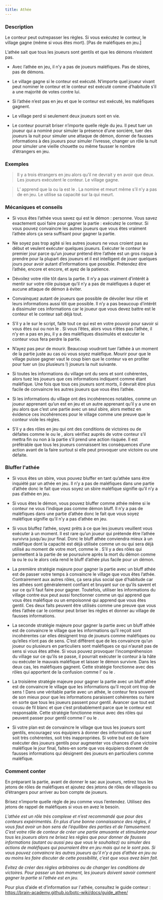 ```yaml
---
title: Athée
---
```



<Role ATHEE header />

### Description

Le conteur peut outrepasser les règles. Si vous exécutez le conteur, le village gagne (même si vous êtes mort). [Pas de maléfiques en jeu.]

L’athée sait que tous les joueurs sont gentils et que les démons n’existent pas.

-   Avec l’athée en jeu, il n’y a pas de joueurs maléfiques. Pas de sbires, pas de démons.

-   Le village gagne si le conteur est exécuté. N’importe quel joueur vivant peut nominer le conteur et le conteur est exécuté comme d’habitude s’il a une majorité de votes contre lui.

-   Si l’athée n’est pas en jeu et que le conteur est exécuté, les maléfiques gagnent.

-   Le village perd si seulement deux joueurs sont en vie.

-   Le conteur pourrait briser n’importe quelle règle du jeu. Il peut tuer un joueur qui a nominé pour simuler la présence d’une sorcière, tuer des joueurs la nuit pour simuler une attaque de démon, donner de fausses informations à des joueurs pour simuler l’ivresse, changer un rôle la nuit pour simuler une vieille chouette ou même fausser le nombre d’étrangers en jeu.

### Exemples

> Il y a trois étrangers en jeu alors qu’il ne devrait y en avoir que deux. Les joueurs exécutent le conteur. Le village gagne.

> L’<Role ENQUETEUR /> apprend que la <Role MAMIE /> ou la <Role COUTURIERE /> est le <Role BOOMDANDY />. La <Role DULCINEE /> nomine et meurt même s’il n’y a pas de <Role SORCIERE /> en jeu. Le <Role MERCENAIRE /> utilise sa capacité sur la <Role COMMERE /> qui meurt.

### Mécaniques et conseils

- Si vous êtes l’athée vous savez qui est le démon : personne. Vous savez exactement quoi faire pour gagner la partie : exécutez le conteur. Si vous pouvez convaincre les autres joueurs que vous êtes vraiment l’athée alors ça sera suffisant pour gagner la partie.

- Ne soyez pas trop agité si les autres joueurs ne vous croient pas au début et veulent exécuter quelques joueurs. Exécuter le conteur le premier jour parce qu’un joueur prétend être l’athée est un gros risque à prendre pour la plupart des joueurs et il est intelligent de jouer quelques jours pour avoir autant d’informations que possible. Prétendez être l’athée, encore et encore, et ayez de la patience.

- Dévoilez votre rôle tôt dans la partie. Il n’y a pas vraiment d’intérêt à mentir sur votre rôle puisque qu’il n’y a pas de maléfiques à duper et aucune attaque de démon à éviter.

- Convainquez autant de joueurs que possible de dévoiler leur rôle et leurs informations aussi tôt que possible. Il n’y a pas beaucoup d’intérêt à dissimuler ces informations car le joueur que vous devez battre est le conteur et le conteur sait déjà tout.

- S’il y a le <Role SOULARD /> sur le script, faite tout ce qui est en votre pouvoir pour savoir si vous êtes oui ou non le <Role SOULARD />. Si vous l’êtes, alors vous n’êtes pas l’athée, il n’y en a pas en jeu, il y a des maléfiques dissimulés et exécuter le conteur vous fera perdre la partie.

- N’ayez pas peur de mourir. Beaucoup voudront tuer l’athée à un moment de la partie juste au cas où vous soyez maléfique.  Mourir pour que le village puisse gagner vaut le coup bien que le conteur va en profiter pour tuer un (ou plusieurs !) joueurs la nuit suivante.

- Si toutes les informations du village ont du sens et sont cohérentes, alors tuez les joueurs que ces informations indiquent comme étant maléfique. Une fois que tous ces joueurs sont morts, il devrait être plus facile de convaincre les autres joueurs que vous êtes l’athée.

- Si les informations du village ont des incohérences notables, comme un joueur apprenant qu’un <Role JUMEAU_MALEFIQUE /> est en jeu et un autre apprenant qu’il y a une <Role CROQUEUSE_D_HOMMES /> en jeu alors que c’est une partie avec un seul sbire, alors mettez en évidence ces incohérences pour le village comme une preuve que le conteur viole les règles.

- S’il y a des rôles en jeu qui ont des conditions de victoires ou de défaites comme le <Role MAIRE /> ou le <Role VERTUEUX />, alors vérifiez auprès de votre conteur s’il mettra fin ou non à la partie s’il prend une action risquée. Il est préférable que tous les joueurs connaissent les conséquences d’une action avant de la faire surtout si elle peut provoquer une victoire ou une défaite.

### Bluffer l'athée

- Si vous êtes un sbire, vous pouvez bluffer en tant qu’athée sans être inquiété par un athée en jeu. Il n’y a pas de maléfiques dans une partie d’athée donc le fait que vous soyez un sbire maléfique signifie qu’il n’y a pas d’athée en jeu.

- Si vous êtes le démon, vous pouvez bluffer comme athée même si le conteur ne vous l’indique pas comme démon bluff. Il n’y a pas de maléfiques dans une partie d’athée donc le fait que vous soyez maléfique signifie qu’il n’y a pas d’athée en jeu.

- Si vous bluffez l’athée, soyez prêts à ce que les joueurs veuillent vous exécuter à un moment. Il est rare qu’un joueur qui prétende être l’athée survivra jusqu’au jour final. Donc le bluff athée conviendra mieux à un maléfique dont la capacité est déjà utilisée comme un <Role BARON /> ou qui sera déjà utilisé au moment de votre mort, comme le <Role MEZEPHELES />. S’il y a des rôles qui permettent à la partie de se poursuivre après la mort du démon comme la <Role CROQUEUSE_D_HOMMES /> ou le <Role CONSPIRATEUR /> ou le <Role IMP /> alors cela rend le bluff d’athée plus facile pour un démon.

- La première stratégie majeure pour gagner la partie avec un bluff athée est de passer votre temps à convaincre le village que vous êtes l’athée. Contrairement aux autres rôles, ça sera plus social que d’habitude car les athées sont généralement confiant et bruyant sur ce qu’ils savent et sur ce qu’il faut faire pour gagner. Toutefois, utiliser les informations du village contre eux peut aussi fonctionner comme un <Role EMPATHIQUE /> qui apprend que vous êtes maléfique ou un <Role EMPATHIQUE /> empoisonné qui apprend que vous êtes gentil. Ces deux faits peuvent être utilisés comme une preuve que vous êtes l’athée car le conteur peut briser les règles et donner au village de fausses informations.

- La seconde stratégie majeure pour gagner la partie avec un bluff athée est de convaincre le village que les informations qu’il reçoit sont incohérentes car elles désignent trop de joueurs comme maléfiques ou qu’elles n’ont pas de sens. C’est différent que de les convaincre qu’un joueur ou plusieurs en particuliers sont maléfiques ce qui n’aurait pas de sens si vous êtes athée. Si vous pouvez provoquer l’incompréhension du village sur ce qu’ils se passe, il pourrait exécuter le conteur à la hâte ou exécuter le mauvais maléfique et laisser le démon survivre. Dans les deux cas, les maléfiques gagnent. Cette stratégie fonctionne avec des rôles qui apportent de la confusion comme l’<Role EMPOISONNEUR /> ou le <Role VIGORMORTIS />.

- La troisième stratégie majeure pour gagner la partie avec un bluff athée est de convaincre le village que les informations qu’il reçoit ont trop de sens ! Dans une véritable partie avec un athée, le conteur fera souvent de son mieux pour que les informations paraissent cohérentes ou faire en sorte que tous les joueurs passent pour gentil. Avancer que tout est cousu de fil blanc et que c’est probablement parce que le conteur est responsable. Cette stratégie fonctionne mieux avec des rôles qui peuvent passer pour gentil comme l’<Role ESPION /> ou le <Role IMP />.

- Si votre plan est de convaincre le village que tous les joueurs sont gentils, encouragez vos équipiers à donner des informations qui sont soit très cohérentes, soit très inappropriées. Si votre but est de faire exécuter des joueurs gentils pour augmenter vos chances d’une victoire maléfique le jour final, faites-en sorte que vos équipiers donnent de fausses informations qui désignent des joueurs en particuliers comme maléfique.

### Comment conter

En préparant la partie, avant de donner le sac aux joueurs, retirez tous les jetons de rôles de maléfiques et ajoutez des jetons de rôles de villageois ou d’étrangers pour arriver au bon compte de joueurs.

Brisez n’importe quelle règle de jeu comme vous l’entendez. Utilisez des jetons de rappel de maléfiques si vous en avez le besoin.

_L’athée est un rôle très complexe et n’est recommandé que pour des conteurs expérimentés. En plus d’une bonne connaissance des règles, il vous faut avoir un bon sens de l’équilibre des parties et de l’amusement. C’est votre rôle de conteur de créer une partie amusante et stimulante pour tous les joueurs alors ne brisez les règles que pour donner de fausses informations (autant ou aussi peu que vous le souhaitez) ou simuler des actions de maléfiques qui pourraient être en jeu mais qui ne le sont pas. Si vous pouvez convaincre les autres joueurs qu’il n’y a pas d’athée en jeu ou au moins les faire discuter de cette possibilité, c’est que vous avez bien fait._

_Evitez de créer des règles arbitraires ou de changer les conditions de victoires. Pour passer un bon moment, les joueurs doivent savoir comment gagner la partie si l’athée est en jeu._

Pour plus d’aide et d’information sur l'athée, consultez le guide conteur : 
https://brain-academy.github.io/botc-wiki/docs/guide_athee/